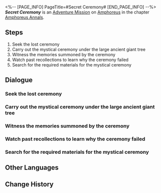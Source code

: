 <%-- [PAGE_INFO]
PageTitle=#Secret Ceremony#
[END_PAGE_INFO] --%>
{{Stub|Dialogue.}}
{{Mission Infobox
|id            = 5000403
|title         = 
|image         = <!--Mission Secret Ceremony.png-->
|type          = Adventure
|event_name    = 
|chapter       = Amphoreus Annals
|requirements  = [[Trailblaze Mission]] ''[[Silver Chariot, Away to that Blackened Land]]'' completed
|summary       = <!--official mission summary from Fate's Atlas-->
|characters    = Trailblazer
|startLocation = [[Amphoreus]] - [["Eternal Holy City" Okhema]]
|world         = Amphoreus
|area          = "Eternal Holy City" Okhema
|prev          = 
|next          = 
|rewards       = Stellar Jade*10; Lost Gold Fragment*2; Golden Honeycake*1; Dried Sagelore Fruit*1; Credit*5,000
}}
'''''Secret Ceremony''''' is an [[Adventure Mission]] on [[Amphoreus]] in the chapter [[Amphoreus Annals]].

==Steps==
# Seek the lost ceremony
# Carry out the mystical ceremony under the large ancient giant tree
# Witness the memories summoned by the ceremony
# Watch past recollections to learn why the ceremony failed
# Search for the required materials for the mystical ceremony

<!--
==Gameplay Notes==

--><!--
==Trial Character==

-->
==Dialogue==
{{Stub Dialogue}}
===Seek the lost ceremony{{subst:void|<!--500040301-->}}===
{{Mission Description|type=adventure|location="Eternal Holy City" Okhema|The Titan's blessing surrounds us, as does Okhema. Uncover the mysteries of the past and reignite the mystical ceremony.}}
{{Dialogue Start}}
:{{tx}}
{{Dialogue End}}

===Carry out the mystical ceremony under the large ancient giant tree{{subst:void|<!--500040303-->}}===
{{Mission Description|type=adventure|location="Eternal Holy City" Okhema|update|Unexpectedly, you come across an ancient scroll in Okhema, detailing a mystical ceremony. Follow the instructions carefully and gather all the necessary materials. What will be summoned at the designated location?}}
{{Dialogue Start}}
:{{tx}}
{{Dialogue End}}

===Witness the memories summoned by the ceremony{{subst:void|<!--500040304-->}}===
{{Dialogue Start}}
:{{tx}}
{{Dialogue End}}

===Watch past recollections to learn why the ceremony failed{{subst:void|<!--500040306-->}}===
{{Dialogue Start}}
:{{tx}}
{{Dialogue End}}

===Search for the required materials for the mystical ceremony{{subst:void|<!--500040302-->}}===
{{Dialogue Start}}
:{{tx}}
{{Dialogue End}}

==Other Languages==
{{Other Languages
|en   = Secret Ceremony
|zhs  = 神秘仪式
|zht  = 神秘儀式
|ja   = 神秘的な儀式
|ko   = 신비로운 의식
|es   = Ritual misterioso
|fr   = Cérémonie secrète
|ru   = Таинственный обряд
|th   = พิธีกรรมลึกลับ
|vi   = Nghi Thức Thần Bí
|de   = Geheime Zeremonie
|id   = Ritual Misterius
|pt   = Cerimônia Secreta
}}

==Change History==
{{Change History|3.0}}
